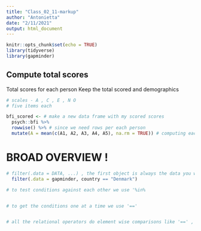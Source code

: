 ```yaml
---
title: "Class_02_11-markup"
author: "Antonietta"
date: "2/11/2021"
output: html_document
---
```


```r
knitr::opts_chunk$set(echo = TRUE)
library(tidyverse)
library(gapminder)
```


## Compute total scores

Total scores for each person
Keep the total scored and demographics 

``` r
# scales - A , C , E , N O
# five items each 

bfi_scored <- # make a new data frame with my scored scores
  psych::bfi %>%
  rowwise() %>% # since we need rows per each person
  mutate(A = mean(c(A1, A2, A3, A4, A5), na.rm = TRUE)) # computing each mean score for each row 

```


# BROAD OVERVIEW ! 

```r

# filter(.data = DATA, ...) , the first object is always the data you will be manipulating, and then the conditions you want to match 
  filter(.data = gapminder, country == "Denmark")

```

```r

# to test conditions against each other we use '%in%                       use it when you want to test for values that could pass, and the question is whether there is a single value that should pass/be acceptable 


# to get the conditions one at a time we use '=='                         use it when you want to test for filtering for those values whether they "pass" in a pass fail basis


# all the relational operators do element wise comparisons like '==' , '>=', '<=', '!=', %in%


```


```r


```

```r


```

```r


```


```r


```


```r


```






